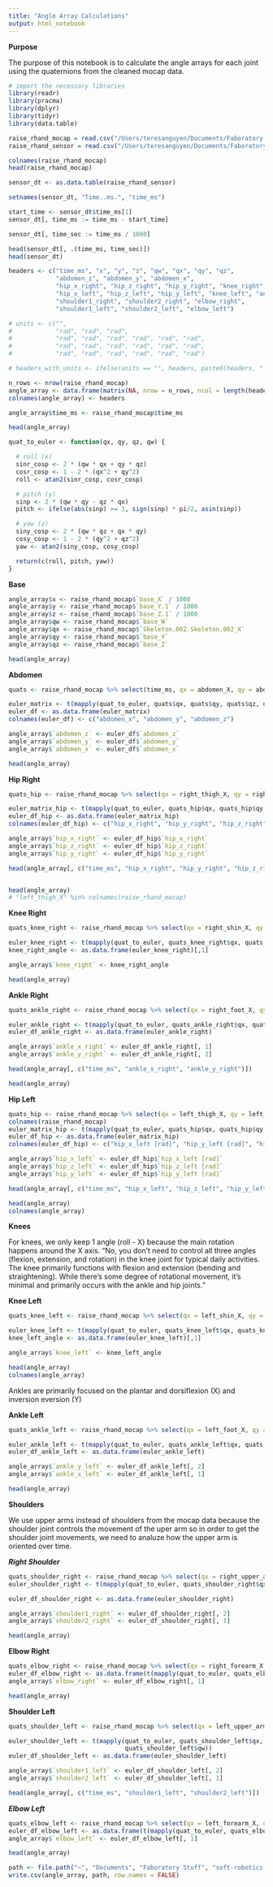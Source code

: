 ```yaml
---
title: "Angle Array Calculations"
output: html_notebook
---
```


**Purpose**

The purpose of this notebook is to calculate the angle arrays for each joint using the quaternions from the cleaned mocap data. 

```r

# import the necessary libraries
library(readr)
library(pracma)
library(dplyr)
library(tidyr)
library(data.table)

```

```r

raise_rhand_mocap = read.csv("/Users/teresanguyen/Documents/Faboratory Stuff/soft-robotics-simulations/data/raise_lhand_mocap_cleaned.csv")
raise_rhand_sensor = read.csv("/Users/teresanguyen/Documents/Faboratory Stuff/soft-robotics-simulations/data/raise_lhand_sensor.csv")

colnames(raise_rhand_mocap)
head(raise_rhand_mocap)

```


```r

sensor_dt <- as.data.table(raise_rhand_sensor)

setnames(sensor_dt, "Time..ms.", "time_ms")

start_time <- sensor_dt$time_ms[1]
sensor_dt[, time_ms := time_ms - start_time]

sensor_dt[, time_sec := time_ms / 1000]

head(sensor_dt[, .(time_ms, time_sec)])
head(sensor_dt)

```

```r

headers <- c("time_ms", "x", "y", "z", "qw", "qx", "qy", "qz",
             "abdomen_z", "abdomen_y", "abdomen_x",
             "hip_x_right", "hip_z_right", "hip_y_right", "knee_right", "ankle_y_right", "ankle_x_right",
             "hip_x_left", "hip_z_left", "hip_y_left", "knee_left", "ankle_y_left", "ankle_x_left",
             "shoulder1_right", "shoulder2_right", "elbow_right",
             "shoulder1_left", "shoulder2_left", "elbow_left")

# units <- c("",
#            "rad", "rad", "rad",
#            "rad", "rad", "rad", "rad", "rad", "rad",
#            "rad", "rad", "rad", "rad", "rad", "rad",
#            "rad", "rad", "rad", "rad", "rad", "rad")

# headers_with_units <- ifelse(units == "", headers, paste0(headers, " [", units, "]"))

n_rows <- nrow(raise_rhand_mocap)
angle_array <- data.frame(matrix(NA, nrow = n_rows, ncol = length(headers)))
colnames(angle_array) <- headers

angle_array$time_ms <- raise_rhand_mocap$time_ms

head(angle_array)

```

```r

quat_to_euler <- function(qx, qy, qz, qw) {

  # roll (x)
  sinr_cosp <- 2 * (qw * qx + qy * qz)
  cosr_cosp <- 1 - 2 * (qx^2 + qy^2)
  roll <- atan2(sinr_cosp, cosr_cosp)

  # pitch (y)
  sinp <- 2 * (qw * qy - qz * qx)
  pitch <- ifelse(abs(sinp) >= 1, sign(sinp) * pi/2, asin(sinp))

  # yaw (z)
  siny_cosp <- 2 * (qw * qz + qx * qy)
  cosy_cosp <- 1 - 2 * (qy^2 + qz^2)
  yaw <- atan2(siny_cosp, cosy_cosp)

  return(c(roll, pitch, yaw))
}

```

**Base**

```r

angle_array$x <- raise_rhand_mocap$`base_X` / 1000
angle_array$y <- raise_rhand_mocap$`base_Y.1` / 1000
angle_array$z <- raise_rhand_mocap$`base_Z.1` / 1000
angle_array$qw <- raise_rhand_mocap$`base_W`
angle_array$qx <- raise_rhand_mocap$`Skeleton.002.Skeleton.002_X`
angle_array$qy <- raise_rhand_mocap$`base_Y`
angle_array$qz <- raise_rhand_mocap$`base_Z`

head(angle_array)

```

**Abdomen**

```r

quats <- raise_rhand_mocap %>% select(time_ms, qx = abdomen_X, qy = abdomen_Y, qz = abdomen_Z, qw = abdomen_W)

euler_matrix <- t(mapply(quat_to_euler, quats$qx, quats$qy, quats$qz, quats$qw))
euler_df <- as.data.frame(euler_matrix)
colnames(euler_df) <- c("abdomen_x", "abdomen_y", "abdomen_z")

angle_array$`abdomen_z` <- euler_df$`abdomen_z`
angle_array$`abdomen_y` <- euler_df$`abdomen_y`
angle_array$`abdomen_x` <- euler_df$`abdomen_x`

head(angle_array)

```

**Hip Right**

```r

quats_hip <- raise_rhand_mocap %>% select(qx = right_thigh_X, qy = right_thigh_Y, qz = right_thigh_Z, qw = right_thigh_W)

euler_matrix_hip <- t(mapply(quat_to_euler, quats_hip$qx, quats_hip$qy, quats_hip$qz, quats_hip$qw))
euler_df_hip <- as.data.frame(euler_matrix_hip)
colnames(euler_df_hip) <- c("hip_x_right", "hip_y_right", "hip_z_right")

angle_array$`hip_x_right` <- euler_df_hip$`hip_x_right`
angle_array$`hip_z_right` <- euler_df_hip$`hip_z_right`
angle_array$`hip_y_right` <- euler_df_hip$`hip_y_right`

head(angle_array[, c("time_ms", "hip_x_right", "hip_y_right", "hip_z_right")])


head(angle_array)
# "left_thigh_X" %in% colnames(raise_rhand_mocap)


```

**Knee Right**

```r

quats_knee_right <- raise_rhand_mocap %>% select(qx = right_shin_X, qy = right_shin_Y, qz = right_shin_Z, qw = right_shin_W)

euler_knee_right <- t(mapply(quat_to_euler, quats_knee_right$qx, quats_knee_right$qy, quats_knee_right$qz, quats_knee_right$qw))
knee_right_angle <- as.data.frame(euler_knee_right)[,1]

angle_array$`knee_right` <- knee_right_angle

head(angle_array)

```

**Ankle Right**

```r

quats_ankle_right <- raise_rhand_mocap %>% select(qx = right_foot_X, qy = right_foot_Y, qz = right_foot_Z, qw = right_foot_W)

euler_ankle_right <- t(mapply(quat_to_euler, quats_ankle_right$qx, quats_ankle_right$qy, quats_ankle_right$qz, quats_ankle_right$qw))
euler_df_ankle_right <- as.data.frame(euler_ankle_right)

angle_array$`ankle_x_right` <- euler_df_ankle_right[, 1]
angle_array$`ankle_y_right` <- euler_df_ankle_right[, 2]

head(angle_array[, c("time_ms", "ankle_x_right", "ankle_y_right")])

head(angle_array)


```

**Hip Left**

```r

quats_hip <- raise_rhand_mocap %>% select(qx = left_thigh_X, qy = left_thigh_Y, qz = left_thigh_Z, qw = left_thigh_W)
colnames(raise_rhand_mocap)
euler_matrix_hip <- t(mapply(quat_to_euler, quats_hip$qx, quats_hip$qy, quats_hip$qz, quats_hip$qw))
euler_df_hip <- as.data.frame(euler_matrix_hip)
colnames(euler_df_hip) <- c("hip_x_left [rad]", "hip_y_left [rad]", "hip_z_left [rad]")

angle_array$`hip_x_left` <- euler_df_hip$`hip_x_left [rad]`
angle_array$`hip_z_left` <- euler_df_hip$`hip_z_left [rad]`
angle_array$`hip_y_left` <- euler_df_hip$`hip_y_left [rad]`

head(angle_array[, c("time_ms", "hip_x_left", "hip_z_left", "hip_y_left")])

head(angle_array)
colnames(angle_array)

```

**Knees**

For knees, we only keep 1 angle (roll - X) because the main rotation happens around the X axis. 
"No, you don't need to control all three angles (flexion, extension, and rotation) in the knee joint for typical daily activities. The knee primarily functions with flexion and extension (bending and straightening). While there's some degree of rotational movement, it's minimal and primarily occurs with the ankle and hip joints."

**Knee Left**

```r

quats_knee_left <- raise_rhand_mocap %>% select(qx = left_shin_X, qy = left_shin_Y, qz = left_shin_Z, qw = left_shin_W)

euler_knee_left <- t(mapply(quat_to_euler, quats_knee_left$qx, quats_knee_left$qy, quats_knee_left$qz, quats_knee_left$qw))
knee_left_angle <- as.data.frame(euler_knee_left)[,1]

angle_array$`knee_left` <- knee_left_angle

head(angle_array)
colnames(angle_array)

```

Ankles are primarily focused on the plantar and dorsiflexion (X) and inversion eversion (Y) 


**Ankle Left**

```r

quats_ankle_left <- raise_rhand_mocap %>% select(qx = left_foot_X, qy = left_foot_Y, qz = left_foot_Z, qw = left_foot_W)

euler_ankle_left <- t(mapply(quat_to_euler, quats_ankle_left$qx, quats_ankle_left$qy, quats_ankle_left$qz, quats_ankle_left$qw))
euler_df_ankle_left <- as.data.frame(euler_ankle_left)

angle_array$`ankle_y_left` <- euler_df_ankle_left[, 2]
angle_array$`ankle_x_left` <- euler_df_ankle_left[, 1]

head(angle_array)

```

**Shoulders**

We use upper arms instead of shoulders from the mocap data because the shoulder joint controls the movement of the uper arm so in order to get the shoulder joint movements, we need to analuze how the upper arm is oriented over time.

***Right Shoulder***

```r

quats_shoulder_right <- raise_rhand_mocap %>% select(qx = right_upper_arm_X, qy = right_upper_arm_Y, qz = right_upper_arm_Z, qw = right_upper_arm_W)
euler_shoulder_right <- t(mapply(quat_to_euler, quats_shoulder_right$qx, quats_shoulder_right$qy, quats_shoulder_right$qz, quats_shoulder_right$qw))

euler_df_shoulder_right <- as.data.frame(euler_shoulder_right)

angle_array$`shoulder1_right` <- euler_df_shoulder_right[, 2]
angle_array$`shoulder2_right` <- euler_df_shoulder_right[, 1]

head(angle_array)

```

**Elbow Right**

```r
quats_elbow_right <- raise_rhand_mocap %>% select(qx = right_forearm_X, qy = right_forearm_Y, qz = right_forearm_Z, qw = right_forearm_W)
euler_df_elbow_right <- as.data.frame(t(mapply(quat_to_euler, quats_elbow_right$qx, quats_elbow_right$qy, quats_elbow_right$qz, quats_elbow_right$qw)))
angle_array$`elbow_right` <- euler_df_elbow_right[, 1]

head(angle_array)

```

**Shoulder Left**

```r

quats_shoulder_left <- raise_rhand_mocap %>% select(qx = left_upper_arm_X, qy = left_upper_arm_Y, qz = left_upper_arm_Z, qw = left_upper_arm_W)

euler_shoulder_left <- t(mapply(quat_to_euler, quats_shoulder_left$qx, quats_shoulder_left$qy, quats_shoulder_left$qz,
                                quats_shoulder_left$qw))
euler_df_shoulder_left <- as.data.frame(euler_shoulder_left)

angle_array$`shoulder1_left` <- euler_df_shoulder_left[, 2]
angle_array$`shoulder2_left` <- euler_df_shoulder_left[, 1]

head(angle_array[, c("time_ms", "shoulder1_left", "shoulder2_left")])

```

***Elbow Left***

```r

quats_elbow_left <- raise_rhand_mocap %>% select(qx = left_forearm_X, qy = left_forearm_Y, qz = left_forearm_Z, qw = left_forearm_W)
euler_df_elbow_left <- as.data.frame(t(mapply(quat_to_euler, quats_elbow_left$qx, quats_elbow_left$qy, quats_elbow_left$qz, quats_elbow_left$qw)))
angle_array$`elbow_left` <- euler_df_elbow_left[, 1]

head(angle_array)

```


```r

path <- file.path("~", "Documents", "Faboratory Stuff", "soft-robotics-simulations", "data", "angle_array_lhand_mocap.csv")
write.csv(angle_array, path, row.names = FALSE)

```
